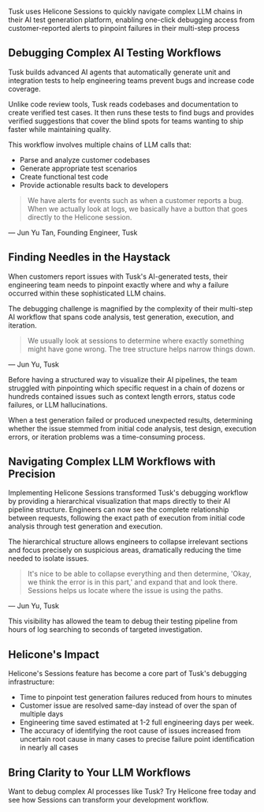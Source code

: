 Tusk uses Helicone Sessions to quickly navigate complex LLM chains in their AI test generation platform, enabling one-click debugging access from customer-reported alerts to pinpoint failures in their multi-step process

## Debugging Complex AI Testing Workflows

Tusk builds advanced AI agents that automatically generate unit and integration tests to help engineering teams prevent bugs and increase code coverage. 

Unlike code review tools, Tusk reads codebases and documentation to create verified test cases. It then runs these tests to find bugs and provides verified suggestions that cover the blind spots for teams wanting to ship faster while maintaining quality.

This workflow involves multiple chains of LLM calls that:

- Parse and analyze customer codebases
- Generate appropriate test scenarios
- Create functional test code
- Provide actionable results back to developers

> We have alerts for events such as when a customer reports a bug. When we actually look at logs, we basically have a button that goes directly to the Helicone session. 

— Jun Yu Tan, Founding Engineer, Tusk

##  Finding Needles in the Haystack

When customers report issues with Tusk's AI-generated tests, their engineering team needs to pinpoint exactly where and why a failure occurred within these sophisticated LLM chains. 

The debugging challenge is magnified by the complexity of their multi-step AI workflow that spans code analysis, test generation, execution, and iteration.

> We usually look at sessions to determine where exactly something might have gone wrong. The tree structure helps narrow things down.

— Jun Yu, Tusk

Before having a structured way to visualize their AI pipelines, the team struggled with pinpointing which specific request in a chain of dozens or hundreds contained issues such as context length errors, status code failures, or LLM hallucinations.

When a test generation failed or produced unexpected results, determining whether the issue stemmed from initial code analysis, test design, execution errors, or iteration problems was a time-consuming process.

## Navigating Complex LLM Workflows with Precision

Implementing Helicone Sessions transformed Tusk's debugging workflow by providing a hierarchical visualization that maps directly to their AI pipeline structure. Engineers can now see the complete relationship between requests, following the exact path of execution from initial code analysis through test generation and execution.

The hierarchical structure allows engineers to collapse irrelevant sections and focus precisely on suspicious areas, dramatically reducing the time needed to isolate issues.

> It's nice to be able to collapse everything and then determine, 'Okay, we think the error is in this part,' and expand that and look there. Sessions helps us locate where the issue is using the paths.

— Jun Yu, Tusk

This visibility has allowed the team to debug their testing pipeline from hours of log searching to seconds of targeted investigation.

## Helicone's Impact 

Helicone's Sessions feature has become a core part of Tusk's debugging infrastructure: 

- Time to pinpoint test generation failures reduced from hours to minutes
- Customer issue are resolved same-day instead of over the span of multiple days
- Engineering time saved estimated at 1-2 full engineering days per week. 
- The accuracy of identifying the root cause of issues increased from uncertain root cause in many cases to precise failure point identification in nearly all cases

## Bring Clarity to Your LLM Workflows

Want to debug complex AI processes like Tusk? Try Helicone free today and see how Sessions can transform your development workflow.
